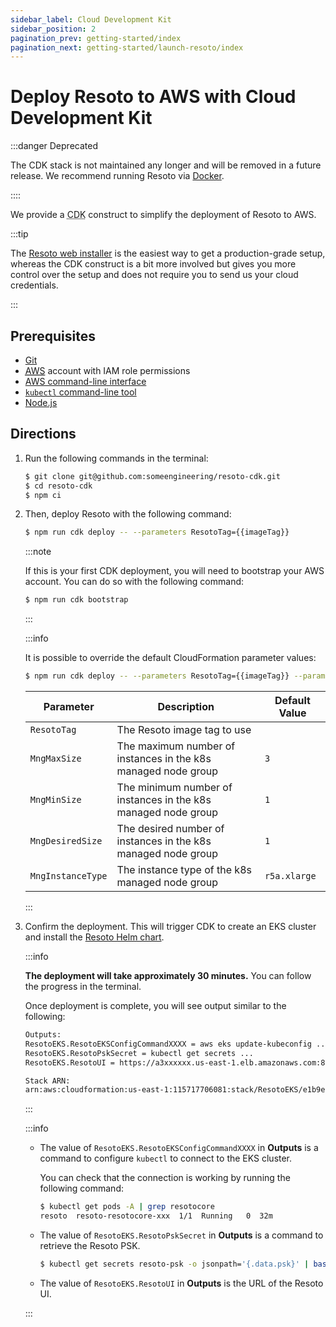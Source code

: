 ```yaml
---
sidebar_label: Cloud Development Kit
sidebar_position: 2
pagination_prev: getting-started/index
pagination_next: getting-started/launch-resoto/index
---
```


# Deploy Resoto to AWS with Cloud Development Kit

:::danger Deprecated

The CDK stack is not maintained any longer and will be removed in a future release. We recommend running Resoto via [Docker](../docker.mdx).

::::

We provide a <abbr title="Cloud Development Kit">CDK</abbr> construct to simplify the deployment of Resoto to AWS.

:::tip

The [Resoto web installer](./web-installer/index.mdx) is the easiest way to get a production-grade setup, whereas the CDK construct is a bit more involved but gives you more control over the setup and does not require you to send us your cloud credentials.

:::

## Prerequisites

- [Git](https://git-scm.com)
- [<abbr title="Amazon Web Services">AWS</abbr>](https://aws.amazon.com) account with IAM role permissions
- [AWS command-line interface](https://aws.amazon.com/cli)
- [`kubectl` command-line tool](https://kubernetes.io/docs/reference/kubectl)
- [Node.js](https://nodejs.org)

## Directions

1. Run the following commands in the terminal:

   ```bash
   $ git clone git@github.com:someengineering/resoto-cdk.git
   $ cd resoto-cdk
   $ npm ci
   ```

2. Then, deploy Resoto with the following command:

   ```bash
   $ npm run cdk deploy -- --parameters ResotoTag={{imageTag}}
   ```

   :::note

   If this is your first CDK deployment, you will need to bootstrap your AWS account. You can do so with the following command:

   ```bash
   $ npm run cdk bootstrap
   ```

   :::

   :::info

   It is possible to override the default CloudFormation parameter values:

   ```bash
   $ npm run cdk deploy -- --parameters ResotoTag={{imageTag}} --parameters MngInstanceType=r5a.xlarge
   ```

   | Parameter         | Description                                                   | Default Value     |
   | ----------------- | ------------------------------------------------------------- | ----------------- |
   | `ResotoTag`       | The Resoto image tag to use                                   | <LatestRelease /> |
   | `MngMaxSize`      | The maximum number of instances in the k8s managed node group | `3`               |
   | `MngMinSize`      | The minimum number of instances in the k8s managed node group | `1`               |
   | `MngDesiredSize`  | The desired number of instances in the k8s managed node group | `1`               |
   | `MngInstanceType` | The instance type of the k8s managed node group               | `r5a.xlarge`      |

   :::

3. Confirm the deployment. This will trigger CDK to create an EKS cluster and install the [Resoto Helm chart](https://github.com/someengineering/helm-charts).

   :::info

   **The deployment will take approximately 30 minutes.** You can follow the progress in the terminal.

   Once deployment is complete, you will see output similar to the following:

   ```bash
   Outputs:
   ResotoEKS.ResotoEKSConfigCommandXXXX = aws eks update-kubeconfig ...
   ResotoEKS.ResotoPskSecret = kubectl get secrets ...
   ResotoEKS.ResotoUI = https://a3xxxxxx.us-east-1.elb.amazonaws.com:8900

   Stack ARN:
   arn:aws:cloudformation:us-east-1:115717706081:stack/ResotoEKS/e1b9e6a0-d5f6-11eb-8498-0a374cd00e27e
   ```

   :::

   :::info

   - The value of `ResotoEKS.ResotoEKSConfigCommandXXXX` in **Outputs** is a command to configure `kubectl` to connect to the EKS cluster.

     You can check that the connection is working by running the following command:

     ```bash
     $ kubectl get pods -A | grep resotocore
     ​resoto  resoto-resotocore-xxx  1/1  Running   0  32m
     ```

   - The value of `ResotoEKS.ResotoPskSecret` in **Outputs** is a command to retrieve the Resoto PSK.

     ```bash
     $ kubectl get secrets resoto-psk -o jsonpath='{.data.psk}' | base64 -d
     ```

   - The value of `ResotoEKS.ResotoUI` in **Outputs** is the URL of the Resoto UI.

   :::
